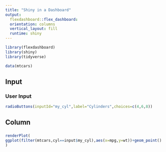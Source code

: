 ```yaml
---
title: "Shiny in a Dashboard"
output: 
  flexdashboard::flex_dashboard:
  orientation: columns
  vertical_layout: fill
  runtime: shiny
---
```


```r
library(flexdashboard)
library(shiny)
library(tidyverse)

data(mtcars)
```

Input {.sidebar}
----------------------------------------------
### User Input

```r
radioButtons(inputId="my_cyl",label="Cylinders",choices=c(4,6,8))
```

Column
---
###

```r
renderPlot(
ggplot(filter(mtcars,cyl==input$my_cyl),aes(x=mpg,y=wt))+geom_point()
)
```